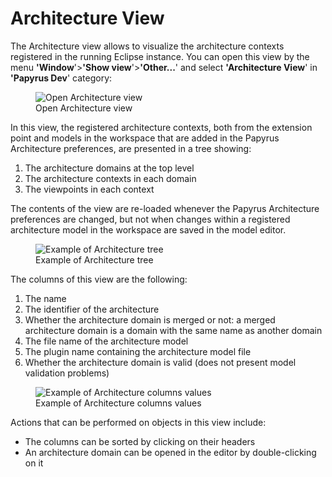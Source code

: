 =Architecture View=
The Architecture view allows to visualize the architecture contexts registered in the running Eclipse instance.
You can open this view by the menu ''''Window''''>''''Show view''''>''''Other...'''' and select ''''Architecture View'''' in ''''Papyrus Dev'''' category:

[[File:images/devDoc/Papyrus_ShowViewArchitectureView.png|frame|none|Open Architecture view]]

In this view, the registered architecture contexts, both from the extension point and models in the workspace that are added in the Papyrus Architecture preferences, are presented in a tree showing:
# The architecture domains at the top level
# The architecture contexts in each domain
# The viewpoints in each context

The contents of the view are re-loaded whenever the Papyrus Architecture preferences are changed, but not when changes within a registered architecture model in the workspace are saved in the model editor.

[[File:images/devDoc/Papyrus_TreeDefinition.png|frame|none|Example of Architecture tree]]

The columns of this view are the following:
# The name
# The identifier of the architecture
# Whether the architecture domain is merged or not: a merged architecture domain is a domain with the same name as another domain
# The file name of the architecture model
# The plugin name containing the architecture model file
# Whether the architecture domain is valid (does not present model validation problems)

[[File:images/devDoc/Papyrus_ColumnsDefinition.png|frame|none|Example of Architecture columns values]]

Actions that can be performed on objects in this view include:
* The columns can be sorted by clicking on their headers
* An architecture domain can be opened in the editor by double-clicking on it
